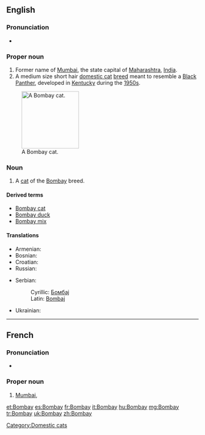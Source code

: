 {{also|bom bay}}
==English==

===Pronunciation===
* {{rhymes|eɪ}}

===Proper noun===
{{en-proper noun}}

# Former name of [[Mumbai]], the state capital of [[Maharashtra]], [[India]].
# A medium size short hair [[domestic cat]] [[breed]] meant to resemble a [[panther|Black Panther]], developed in [[Kentucky]] during the [[1950s]].

[[File:Bombay Cat - Head.jpg|thumb|right|150px|A Bombay cat.]]

===Noun===
{{en-noun}}

# A [[cat]] of the [[Bombay]] breed.
{{wikipedia|Bombay (cat)}}
{{commonscat|Bombay Cat}}

====Derived terms====
* [[Bombay cat]]
* [[Bombay duck]]
* [[Bombay mix]]

====Translations====
{{trans-top|former name of Mumbai}}
* Armenian: {{t|hy|Բոմբեյ|tr=Bombey}}
* Bosnian: {{t-|bs|Bombaj|m}}
* Croatian: {{t-|hr|Bombay|m|alt=Bòmbay}}
* Russian: {{t+|ru|Бомбей|m|tr=Bombéj}}
{{trans-mid}}
* Serbian:
*: Cyrillic: [[Бомбај#Serbian|Бомбај]] {{m}}
*: Latin: [[Bombaj#Serbian|Bombaj]] {{m}}
* Ukrainian: {{t-|uk|Бомбей|xs=Ukrainian}}
{{trans-bottom}}

{{trans-see|Mumbai}}

[[Category:Domestic cats]]

----

==French==
{{wikipedia|lang=fr}}

===Pronunciation===
* {{IPA|/bɔ̃.bɛ/|lang=fr}}

===Proper noun===
{{infl|fr|proper noun}}

# [[Mumbai]], {{l|en|Bombay}}

[[et:Bombay]]
[[es:Bombay]]
[[fr:Bombay]]
[[it:Bombay]]
[[hu:Bombay]]
[[mg:Bombay]]
[[tr:Bombay]]
[[uk:Bombay]]
[[zh:Bombay]]